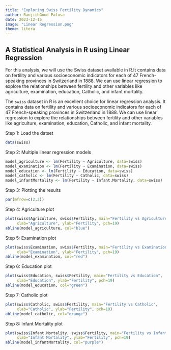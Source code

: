 ```yaml
---
title: "Exploring Swiss Fertility Dynamics"
author: RanjithGoud Palusa
date: 2023-12-15
image: "Linear Regression.png"
theme: litera 
---
```


## A Statistical Analysis in R using Linear Regression

For this analysis, we will use the Swiss dataset available in R.It contains data on fertility and various socioeconomic indicators for each of 47 French-speaking provinces in Switzerland in 1888. We can use linear regression to explore the relationships between fertility and other variables like agriculture, examination, education, Catholic, and infant mortality.

The `swiss` dataset in R is an excellent choice for linear regression analysis. It contains data on fertility and various socioeconomic indicators for each of 47 French-speaking provinces in Switzerland in 1888. We can use linear regression to explore the relationships between fertility and other variables like agriculture, examination, education, Catholic, and infant mortality.

Step 1: Load the datset

```r

data(swiss)

```

Step 2: Multiple linear regression models

```r

model_agriculture <- lm(Fertility ~ Agriculture, data=swiss)
model_examination <- lm(Fertility ~ Examination, data=swiss)
model_education <- lm(Fertility ~ Education, data=swiss)
model_catholic <- lm(Fertility ~ Catholic, data=swiss)
model_infantMortality <- lm(Fertility ~ Infant.Mortality, data=swiss)

```

Step 3: Plotting the results
```r
par(mfrow=c(2,3)) 
```

Step 4: Agriculture plot
```r
plot(swiss$Agriculture, swiss$Fertility, main="Fertility vs Agriculture",
     xlab="Agriculture", ylab="Fertility", pch=19)
abline(model_agriculture, col="blue")
```


Step 5: Examination plot
```r
plot(swiss$Examination, swiss$Fertility, main="Fertility vs Examination",
     xlab="Examination", ylab="Fertility", pch=19)
abline(model_examination, col="red")
```

Step 6: Education plot
```r
plot(swiss$Education, swiss$Fertility, main="Fertility vs Education",
     xlab="Education", ylab="Fertility", pch=19)
abline(model_education, col="green")
```

Step 7: Catholic plot
```r
plot(swiss$Catholic, swiss$Fertility, main="Fertility vs Catholic",
     xlab="Catholic", ylab="Fertility", pch=19)
abline(model_catholic, col="orange")
```

Step 8: Infant Mortality plot
```r
plot(swiss$Infant.Mortality, swiss$Fertility, main="Fertility vs Infant Mortality",
     xlab="Infant Mortality", ylab="Fertility", pch=19)
abline(model_infantMortality, col="purple")
```

